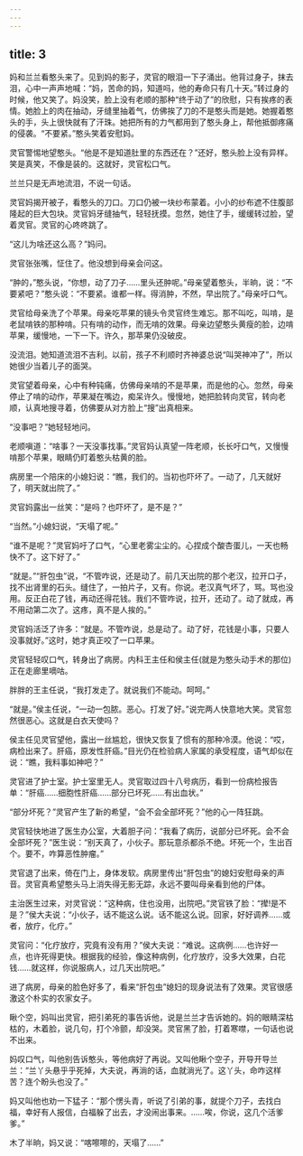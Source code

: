 ```yaml
---
---
---
```

title: 3
---



妈和兰兰看憨头来了。见到妈的影子，灵官的眼泪一下子涌出。他背过身子，抹去泪，心中一声声地喊：“妈，苦命的妈，知道吗，他的寿命只有几十天。”转过身的时候，他又笑了。妈没笑，脸上没有老顺的那种“终于动了”的欣慰，只有挨疼的表情。她脸上的肉在抽动，牙缝里抽着气，仿佛挨了刀的不是憨头而是她。她握着憨头的手，头上很快就有了汗珠。她把所有的力气都用到了憨头身上，帮他抵御疼痛的侵袭。“不要紧。”憨头笑着安慰妈。

灵官警惕地望憨头。“他是不是知道肚里的东西还在？”还好，憨头脸上没有异样。笑是真笑，不像是装的。这就好，灵官松口气。

兰兰只是无声地流泪，不说一句话。

灵官妈揭开被子，看憨头的刀口。刀口仍被一块纱布蒙着。小小的纱布遮不住腹部隆起的巨大包块。灵官妈牙缝抽气，轻轻抚摸。忽然，她住了手，缓缓转过脸，望着灵官。灵官的心咚咚跳了。

“这儿为啥还这么高？”妈问。

灵官张张嘴，怔住了。他没想到母亲会问这。

“肿的，”憨头说，“你想，动了刀子……里头还肿呢。”母亲望着憨头，半晌，说：“不要紧吧？”憨头说：“不要紧。谁都一样。得消肿，不然，早出院了。”母亲吁口气。

灵官给母亲洗了个苹果。母亲吃苹果的镜头令灵官终生难忘。那不叫吃，叫啃，是老鼠啃铁的那种啃。只有啃的动作，而无啃的效果。母亲边望憨头黄瘦的脸，边啃苹果，缓慢地，一下一下。许久，那苹果仍没破皮。

没流泪。她知道流泪不吉利。以前，孩子不利顺时齐神婆总说“叫哭神冲了”，所以她很少当着儿子的面哭。

灵官望着母亲，心中有种钝痛，仿佛母亲啃的不是苹果，而是他的心。忽然，母亲停止了啃的动作，苹果凝在嘴边，痴呆许久。慢慢地，她把脸转向灵官，转向老顺，认真地搜寻着，仿佛要从对方脸上“搜”出真相来。

“没事吧？”她轻轻地问。

老顺嗔道：“啥事？一天没事找事。”灵官妈认真望一阵老顺，长长吁口气，又慢慢啃那个苹果，眼睛仍盯着憨头枯黄的脸。

病房里一个陪床的小媳妇说：“瞧，我们的。当初也吓坏了。一动了，几天就好了，明天就出院了。”

灵官妈露出一丝笑：“是吗？也吓坏了，是不是？”

“当然。”小媳妇说，“天塌了呢。”

“谁不是呢？”灵官妈吁了口气，“心里老雾尘尘的。心捏成个酸杏蛋儿，一天也畅快不了。这下好了。”

“就是。”“肝包虫”说，“不管咋说，还是动了。前几天出院的那个老汉，拉开口子，找不出肾里的石头。缝住了，一拍片子，又有。你说。老汉真气坏了，骂。骂也没用。反正白花了钱，再动还得花钱。我们不管咋说，拉开，还动了。动了就成，再不用动第二次了。这疼，真不是人挨的。”

灵官妈活泛了许多：“就是。不管咋说，总是动了。动了好，花钱是小事，只要人没事就好。”这时，她才真正咬了一口苹果。

灵官轻轻叹口气，转身出了病房。内科王主任和侯主任(就是为憨头动手术的那位)正在走廊里嘀咕。

胖胖的王主任说，“我打发走了。就说我们不能动。呵呵。”

“就是。”侯主任说，“一动一包脓。恶心。打发了好。”说完两人快意地大笑。灵官忽然很恶心。这就是白衣天使吗？

侯主任见灵官望他，露出一丝尴尬，很快又恢复了惯有的那种冷漠。他说：“哎，病检出来了。肝癌，原发性肝癌。”目光仍在检验病人家属的承受程度，语气却似在说：“瞧，我料事如神吧？”

灵官进了护士室。护士室里无人。灵官取过四十八号病历，看到一份病检报告单：“肝癌……细胞性肝癌……部分已坏死……有出血状。”

“部分坏死？”灵官产生了新的希望，“会不会全部坏死？”他的心一阵狂跳。

灵官轻快地进了医生办公室，大着胆子问：“我看了病历，说部分已坏死。会不会全部坏死？”医生说：“别天真了，小伙子。那玩意杀都杀不绝。坏死一个，生出百个。要不，咋算恶性肿瘤。”

灵官退了出来，倚在门上，身体发软。病房里传出“肝包虫”的媳妇安慰母亲的声音。灵官真希望憨头马上消失得无影无踪，永远不要叫母亲看到他的尸体。

主治医生过来，对灵官说：“这种病，住也没用，出院吧。”灵官铁了脸：“撵!是不是？”侯大夫说：“小伙子，话不能这么说。话不能这么说。回家，好好调养……或者，放疗，化疗。”

灵官问：“化疗放疗，究竟有没有用？”侯大夫说：“难说。这病例……也许好一点，也许死得更快。根据我的经验，像这种病例，化疗放疗，没多大效果，白花钱……就这样，你说服病人，过几天出院吧。”

进了病房，母亲的脸色好多了，看来“肝包虫”媳妇的现身说法有了效果。灵官很感激这个朴实的农家女子。

瞅个空，妈叫出灵官，把引弟死的事告诉他，说是兰兰才告诉她的。妈的眼睛深枯枯的，木着脸，说几句，打个冷颤，却没哭。灵官黑了脸，打着寒噤，一句话也说不出来。

妈叹口气，叫他别告诉憨头，等他病好了再说。又叫他瞅个空子，开导开导兰兰：“兰丫头悬乎乎死掉，大夫说，再淌的话，血就淌光了。这丫头，命咋这样苦？连个盼头也没了。”

妈又叫他也劝一下猛子：“那个愣头青，听说了引弟的事，就提个刀子，去找白福，幸好有人报信，白福躲了出去，才没闹出事来。……唉，你说，这几个活爹爹。”

木了半晌，妈又说：“喀嚓嚓的，天塌了……”